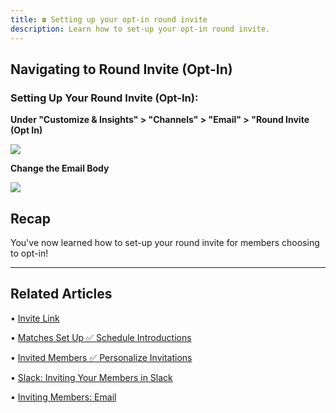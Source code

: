 ```yaml
---
title: ☎️ Setting up your opt-in round invite
description: Learn how to set-up your opt-in round invite.
---
```


**Navigating to Round Invite (Opt-In)**
---------------------------------------

### Setting Up Your Round Invite (Opt-In):

**Under "Customize & Insights" > "Channels" > "Email" > "Round Invite (Opt In)**

![](/images/opt1.png)

**Change the Email Body**

![](/images/opt2.png)

Recap
-----

You've now learned how to set-up your round invite for members choosing to opt-in!

* * *

## Related Articles

• [Invite Link](/uploading-members/invite-link)

• [Matches Set Up ✅ Schedule Introductions](/getting-started/matches-setup)

• [Invited Members ✅ Personalize Invitations](/getting-started/invited-members)

• [Slack: Inviting Your Members in Slack](/setting-up-slack/invite-members)

• [Inviting Members: Email](/uploading-members/inviting-members-email)


